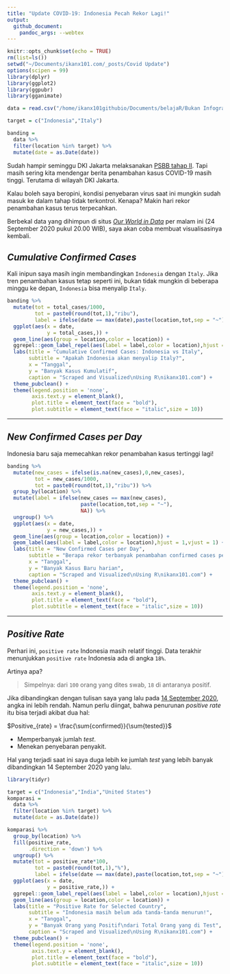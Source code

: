 ```yaml
---
title: "Update COVID-19: Indonesia Pecah Rekor Lagi!"
output: 
  github_document:
    pandoc_args: --webtex
---
```


```r
knitr::opts_chunk$set(echo = TRUE)
rm(list=ls())
setwd("~/Documents/ikanx101.com/_posts/Covid Update")
options(scipen = 99)
library(dplyr)
library(ggplot2)
library(ggpubr)
library(gganimate)

data = read.csv("/home/ikanx101githubio/Documents/belajaR/Bukan Infografis/Covid Data/owid-covid-data.csv")

target = c("Indonesia","Italy")

banding = 
  data %>% 
  filter(location %in% target) %>% 
  mutate(date = as.Date(date))
```

Sudah hampir seminggu DKI Jakarta melaksanakan [PSBB tahap II](https://ikanx101.com/blog/psbbt/). Tapi masih sering kita mendengar berita penambahan kasus COVID-19 masih tinggi. Terutama di wilayah DKI Jakarta.

Kalau boleh saya beropini, kondisi penyebaran virus saat ini mungkin sudah masuk ke dalam tahap tidak terkontrol. Kenapa? Makin hari rekor penambahan kasus terus terpecahkan.

Berbekal data yang dihimpun di situs [_Our World in Data_](https://ourworldindata.org/coronavirus) per malam ini (24 September 2020 pukul 20.00 WIB), saya akan coba membuat visualisasinya kembali.

## _Cumulative Confirmed Cases_

Kali inipun saya masih ingin membandingkan `Indonesia` dengan `Italy`. Jika tren penambahan kasus tetap seperti ini, bukan tidak mungkin di beberapa minggu ke depan, `Indonesia` bisa menyalip `Italy`. 

```r
banding %>% 
  mutate(tot = total_cases/1000,
         tot = paste0(round(tot,1),"ribu"),
         label = ifelse(date == max(date),paste(location,tot,sep = "~"),NA)) %>% 
  ggplot(aes(x = date,
             y = total_cases,)) +
  geom_line(aes(group = location,color = location)) +
  ggrepel::geom_label_repel(aes(label = label,color = location),hjust = 1,vjust = 1) +
  labs(title = "Cumulative Confirmed Cases: Indonesia vs Italy",
       subtitle = "Apakah Indonesia akan menyalip Italy?",
       x = "Tanggal",
       y = "Banyak Kasus Kumulatif",
       caption = "Scraped and Visualized\nUsing R\nikanx101.com") +
  theme_pubclean() +
  theme(legend.position = 'none',
        axis.text.y = element_blank(),
        plot.title = element_text(face = "bold"),
        plot.subtitle = element_text(face = "italic",size = 10))
```

----

## _New Confirmed Cases per Day_

Indonesia baru saja memecahkan rekor penambahan kasus tertinggi lagi!

```r
banding %>% 
  mutate(new_cases = ifelse(is.na(new_cases),0,new_cases),
         tot = new_cases/1000,
         tot = paste0(round(tot,1),"ribu")) %>%
  group_by(location) %>% 
  mutate(label = ifelse(new_cases == max(new_cases),
                        paste(location,tot,sep = "~"),
                        NA)) %>% 
  ungroup() %>% 
  ggplot(aes(x = date,
             y = new_cases,)) +
  geom_line(aes(group = location,color = location)) +
  geom_label(aes(label = label,color = location),hjust = 1,vjust = 1) +
  labs(title = "New Confirmed Cases per Day",
       subtitle = "Berapa rekor terbanyak penambahan confirmed cases per day dari setiap negara ini?",
       x = "Tanggal",
       y = "Banyak Kasus Baru harian",
       caption = "Scraped and Visualized\nUsing R\nikanx101.com") +
  theme_pubclean() +
  theme(legend.position = 'none',
        axis.text.y = element_blank(),
        plot.title = element_text(face = "bold"),
        plot.subtitle = element_text(face = "italic",size = 10))
```


----

## _Positive Rate_

Perhari ini, `positive rate` Indonesia masih relatif tinggi. Data terakhir menunjukkan `positive rate` Indonesia ada di angka `18%`.

Artinya apa?

> Simpelnya: dari `100` orang yang dites swab, `18` di antaranya positif.


Jika dibandingkan dengan tulisan saya yang lalu pada [14 September 2020](https://ikanx101.com/blog/psbbt/), angka ini lebih rendah. Namun perlu diingat, bahwa penurunan _positive rate_ itu bisa terjadi akibat dua hal:

$Positive_{rate} = \frac{\sum{confirmed}}{\sum{tested}}$

- Memperbanyak jumlah _test_.
- Menekan penyebaran penyakit.

Hal yang terjadi saat ini saya duga lebih ke jumlah _test_ yang lebih banyak dibandingkan 14 September 2020 yang lalu.

```r
library(tidyr)

target = c("Indonesia","India","United States")
komparasi = 
  data %>% 
  filter(location %in% target) %>% 
  mutate(date = as.Date(date))

komparasi %>% 
  group_by(location) %>% 
  fill(positive_rate,
       .direction = 'down') %>% 
  ungroup() %>% 
  mutate(tot = positive_rate*100,
         tot = paste0(round(tot,1),"%"),
         label = ifelse(date == max(date),paste(location,tot,sep = "~"),NA)) %>% 
  ggplot(aes(x = date,
             y = positive_rate,)) +
  ggrepel::geom_label_repel(aes(label = label,color = location),hjust = 1,vjust = 1) +
  geom_line(aes(group = location,color = location)) +
  labs(title = "Positive Rate for Selected Country",
       subtitle = "Indonesia masih belum ada tanda-tanda menurun!",
       x = "Tanggal",
       y = "Banyak Orang yang Positif\ndari Total Orang yang di Test",
       caption = "Scraped and Visualized\nUsing R\nikanx101.com") +
  theme_pubclean() +
  theme(legend.position = 'none',
        axis.text.y = element_blank(),
        plot.title = element_text(face = "bold"),
        plot.subtitle = element_text(face = "italic",size = 10))
```

